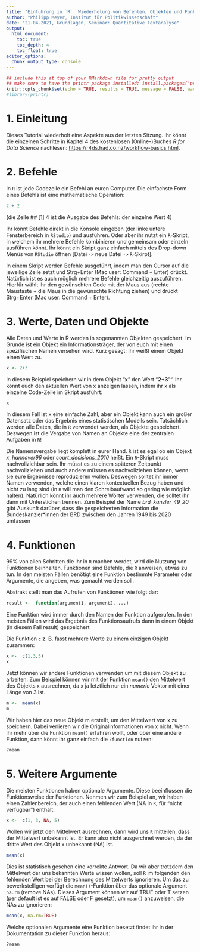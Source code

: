 ```yaml
---
title: "Einführung in `R`: Wiederholung von Befehlen, Objekten und Funktionen"
author: "Philipp Meyer, Institut für Politikwissenschaft"
date: "21.04.2021, Grundlagen, Seminar: Quantitative Textanalyse"
output:
  html_document:
    toc: true
    toc_depth: 4
    toc_float: true
editor_options: 
  chunk_output_type: console
---
```


```r
## include this at top of your RMarkdown file for pretty output
## make sure to have the printr package installed: install.packages('printr')
knitr::opts_chunk$set(echo = TRUE, results = TRUE, message = FALSE, warning = FALSE)
#library(printr)
```

# 1. Einleitung

Dieses Tutorial wiederholt eine Aspekte aus der letzten Sitzung. Ihr könnt die einzelnen Schritte in Kapitel 4 des kostenlosen (Online-)Buches *R for Data Science* nachlesen: <https://r4ds.had.co.nz/workflow-basics.html>. 


# 2. Befehle

In `R` ist jede Codezeile ein Befehl an euren Computer. Die einfachste Form eines Befehls ist eine mathematische Operation: 

```r
2 + 2
```

(die Zeile ## [1] 4 ist die Ausgabe des Befehls: der einzelne Wert 4)

Ihr könnt Befehle direkt in die Konsole eingeben (der linke untere Fensterbereich in `RStudio`) und ausführen. Oder aber ihr nutzt ein `R`-Skript, in welchem ihr mehrere Befehle kombinieren und gemeinsam oder einzeln ausführen könnt. Ihr könnt ein Skript ganz einfach mittels des Drop-down Menüs von `RStudio` öffnen [Datei `->` neue Datei `->` `R`-Skirpt]. 

In einem Skript werden Befehle ausgeführt, indem man den Cursor auf die jeweilige Zeile setzt und Strg+Enter (Mac user: Command + Enter) drückt. Natürlich ist es auch möglich mehrere Befehle gleichzeitig auszuführen. Hierfür wählt ihr den gewünschten Code mit der Maus aus (rechte Maustaste + die Maus in die gewünschte Richtung ziehen) und drückt Strg+Enter (Mac user: Command + Enter).

# 3. Werte, Daten und Objekte

Alle Daten und Werte in R werden in sogenannten Objekten gespeichert. Im Grunde ist ein Objekt ein Informationsträger, der von euch mit einen spezifischen Namen versehen wird. Kurz gesagt: Ihr weißt einem Objekt einen Wert zu. 

```r
x <- 2+3
```

In diesem Beispiel speichern wir in dem Objekt "**x**" den Wert "**2+3**"". Ihr könnt euch den aktuellen Wert von x anzeigen lassen, indem ihr x als einzelne Code-Zeile im Skript ausführt: 

```r
x
```

In diesem Fall ist x eine einfache Zahl, aber ein Objekt kann auch ein großer Datensatz oder das Ergebnis eines statistischen Modells sein. Tatsächlich werden alle Daten, die in `R` verwendet werden, als Objekte gespeichert. Deswegen ist die Vergabe von Namen an Objekte eine der zentralen Aufgaben in `R`!

Die Namensvergabe liegt komplett in eurer Hand. `R` ist es egal ob ein Objext *x*, *hannover96* oder *court_decisions_2010* heißt. Ein `R`-Skript muss nachvollziehbar sein. Ihr müsst es zu einem späteren Zeitpunkt nachvollziehen und auch andere müssen es nachvollziehen können, wenn sie eure Ergebnisse reproduzieren wollen. Deswegen solltet ihr immer Namen verwenden, welche einen klaren kontextuellen Bezug haben und nicht zu lang sind (in `R` will man den Schreibaufwand so gering wie möglich halten). Natürlich könnt ihr auch mehrere Wörter verwenden, die solltet ihr dann mit Unterstichen trennen. Zum Beispiel der Name *brd_kanzler_49_20* gibt Auskunft darüber, dass die gespeicherten Information die Bundeskanzler*innen der BRD zwischen den Jahren 1949 bis 2020 umfassen  

# 4. Funktionen

99% von allen Schritten die ihr in `R` machen werdet, wird die Nutzung von Funktionen beinhalten. Funktionen sind Befehle, die `R` anweisen, etwas zu tun. In den meisten Fällen benötigt eine Funktion bestimmte Parameter oder Argumente, die angeben, was gemacht werden soll.

Abstrakt stellt man das Aufrufen von Funktionen wie folgt dar: 

```r
result <-  function(argument1, argument2, ...)
```

Eine Funktion wird immer durch den Namen der Funktion aufgerufen. In den meisten Fällen wird das Ergebnis des Funktionsaufrufs dann in einem Objekt (in diesem Fall result) gespeichert

Die Funktion `c` z. B. fasst mehrere Werte zu einem einzigen Objekt zusammen:

```r
x <-  c(1,3,5)
x
```

Jetzt können wir andere Funktionen verwenden um mit diesem Objekt zu arbeiten. Zum Beispiel können wir mit der Funktion `mean()` den Mittelwert des Objekts x ausrechnen, da x ja letztlich nur ein *numeric* Vektor mit einer Länge von 3 ist. 

```r
m <-  mean(x)
m
```

Wir haben hier das neue Objekt m erstellt, um den Mittelwert von x zu speichern. Dabei verlieren wir die Originalinformationen von x nicht. Wenn ihr mehr über die Funktion `mean()` erfahren wollt, oder über eine andere Funktion, dann könnt ihr ganz einfach die `?function` nutzen: 

```r
?mean
```

# 5. Weitere Argumente

Die meisten Funktionen haben optionale Argumente. Diese beeinflussen die Funktionsweise der Funktionen.  Nehmen wir zum Beispiel an, wir haben einen Zahlenbereich, der auch einen fehlenden Wert (NA in `R`, für "nicht verfügbar") enthält:

```r
x <-  c(1, 3, NA, 5)
```

Wollen wir jetzt den Mittelwert ausrechnen, dann wird uns `R` mitteilen, dass der Mittelwert unbekannt ist. Er kann also nicht ausgerchnet werden, da der dritte Wert des Objekt x unbekannt (NA) ist.

```r
mean(x)
```

Dies ist statistisch gesehen eine korrekte Antwort. Da wir aber trotzdem den Mittelwert der uns bekannten Werte wissen wollen, soll `R` im folgenden den fehlenden Wert bei der Berechnung des Mittelwerts ignorieren. Um das zu bewerkstelligen verfügt die `mean()`-Funktion über das optionale Argument `na.rm` (remove NAs). Dieses Argument können wir auf TRUE oder T setzen (per default ist es auf FALSE oder F gesetzt), um `mean()` anzuweisen, die NAs zu ignorieren:

```r
mean(x, na.rm=TRUE)
```

Welche optionalen Argumente eine Funktion besetzt findet ihr in der Dokumentation zu dieser Funktion heraus: 

```r
?mean
```
